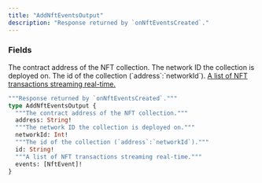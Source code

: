 ```yaml
---
title: "AddNftEventsOutput"
description: "Response returned by `onNftEventsCreated`."
---
```


### Fields

<ResponseField name="address" type="String!" required>
  The contract address of the NFT collection.
</ResponseField>

<ResponseField name="networkId" type="Int!" required>
  The network ID the collection is deployed on.
</ResponseField>

<ResponseField name="id" type="String!" required>
  The id of the collection (`address`:`networkId`).
</ResponseField>

<a href="/api-reference/types/nftevent">
  <ResponseField name="events" type="[NftEvent]!" required>
    A list of NFT transactions streaming real-time.
  </ResponseField>
</a>


```graphql AddNftEventsOutput
"""Response returned by `onNftEventsCreated`."""
type AddNftEventsOutput {
  """The contract address of the NFT collection."""
  address: String!
  """The network ID the collection is deployed on."""
  networkId: Int!
  """The id of the collection (`address`:`networkId`)."""
  id: String!
  """A list of NFT transactions streaming real-time."""
  events: [NftEvent]!
}
```
